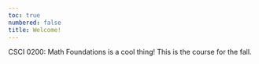 ```yaml
---
toc: true
numbered: false
title: Welcome! 
---
```


<!-- ## Welcome! {.unnumbered .unlisted} -->

CSCI 0200: Math Foundations is a cool thing! This is the course for the fall. 


